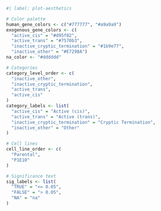 ```r
#| label: plot-aesthetics

# Color palette
human_gene_colors <- c("#777777", "#a9a9a9")
exogenous_gene_colors <- c(
  "active_cis" = "#d95f02", 
  "active_trans" = "#7570b3",
  "inactive_cryptic_termination" = "#1b9e77",
  "inactive_other" = "#E7298A")
na_color <- "#dddddd"

# Categories
category_level_order <- c(
  "inactive_other",
  "inactive_cryptic_termination",
  "active_trans",
  "active_cis"
)
category_labels <- list(
  "active_cis" = "Active (cis)",
  "active_trans" = "Active (trans)",
  "inactive_cryptic_termination" = "Cryptic Termination",
  "inactive_other" = "Other"
)

# Cell lines
cell_line_order <- c(
  "Parental",
  "P1E10"
)

# Significance text
sig_labels <- list(
  "TRUE" = "<= 0.05",
  "FALSE" = "> 0.05",
  "NA" = "na"
)
```
